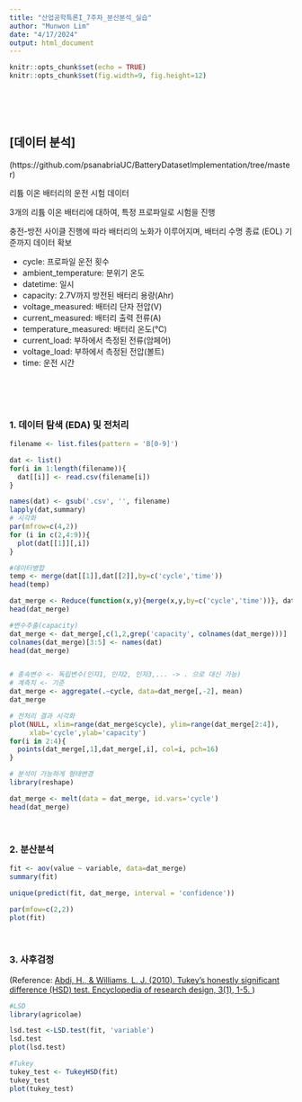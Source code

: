 ---
title: "산업공학특론I_7주차_분산분석_실습"
author: "Munwon Lim"
date: "4/17/2024"
output: html_document
---

```{r setup, include=FALSE}
knitr::opts_chunk$set(echo = TRUE)
knitr::opts_chunk$set(fig.width=9, fig.height=12)
```

<br>
<br>
<br>

## [데이터 분석]

(https://github.com/psanabriaUC/BatteryDatasetImplementation/tree/master)

리튬 이온 배터리의 운전 시험 데이터

3개의 리튬 이온 배터리에 대하여, 특정 프로파일로 시험을 진행

충전-방전 사이클 진행에 따라 배터리의 노화가 이루어지며, 배터리 수명 종료 (EOL) 기준까지 데이터 확보

* cycle: 프로파일 운전 횟수
* ambient_temperature: 분위기 온도
* datetime: 일시
* capacity: 2.7V까지 방전된 배터리 용량(Ahr)
* voltage_measured: 배터리 단자 전압(V)
* current_measured: 배터리 출력 전류(A)
* temperature_measured: 배터리 온도(℃)
* current_load: 부하에서 측정된 전류(암페어)
* voltage_load: 부하에서 측정된 전압(볼트)
* time: 운전 시간

<br>
<br>
<br>

### 1. 데이터 탐색 (EDA) 및 전처리
```{r eda}

filename <- list.files(pattern = 'B[0-9]')

dat <- list()
for(i in 1:length(filename)){
  dat[[i]] <- read.csv(filename[i])
}

names(dat) <- gsub('.csv', '', filename)
lapply(dat,summary)
# 시각화
par(mfrow=c(4,2))
for (i in c(2,4:9)){
  plot(dat[[1]][,i])
}

#데이터병합
temp <- merge(dat[[1]],dat[[2]],by=c('cycle','time'))
head(temp)

dat_merge <- Reduce(function(x,y){merge(x,y,by=c('cycle','time'))}, dat)
head(dat_merge)

#변수추출(capacity)
dat_merge <- dat_merge[,c(1,2,grep('capacity', colnames(dat_merge)))]
colnames(dat_merge)[3:5] <- names(dat)
head(dat_merge)


# 종속변수 <- 독립변수(인자1, 인자2, 인자3,... -> . 으로 대신 가능)
# 계측치 <- 기준
dat_merge <- aggregate(.~cycle, data=dat_merge[,-2], mean)
dat_merge

# 전처리 결과 시각화
plot(NULL, xlim=range(dat_merge$cycle), ylim=range(dat_merge[2:4]),
     xlab='cycle',ylab='capacity')
for(i in 2:4){
  points(dat_merge[,1],dat_merge[,i], col=i, pch=16)
}

# 분석이 가능하게 형태변경
library(reshape)

dat_merge <- melt(data = dat_merge, id.vars='cycle')
head(dat_merge)

```

<br>

### 2. 분산분석
```{r anova}

fit <- aov(value ~ variable, data=dat_merge)
summary(fit)

unique(predict(fit, dat_merge, interval = 'confidence'))

par(mfow=c(2,2))
plot(fit)
```

<br>

### 3. 사후검정

(Reference: <a href="https://d1wqtxts1xzle7.cloudfront.net/71815004/abdi-HSD2010-pretty-libre.pdf?1633663014=&response-content-disposition=inline%3B+filename%3DTukeys_Honestly_Signiflcant_Difierence_H.pdf&Expires=1712988568&Signature=Nyf6xCVSgBknn2yDmEqL7XTvlu~jYNlMYpcO6c51wwhrD9iQeL6oeoxwbu-LTA~Fa90eMv8mIaE~yX7Mq2aSUOs7Rw83RP2TuXy12E0kcl8bKkQIphIOiy5BIA85N8a~NviRgroK~aDxFxV18BxIlNEJ1ip6Ptm-F9JMFJIgYlwL-sWO6Cq-ARaz2vmO2Og66H4XvaFbUe3sYGW~E7Cudt5SKsXcZV0hZPCaxDWI65Kb-zlc9ZV6YZ0zSss0lc-T--CveIq80HY1NtgeUc9umys7utoC5XGNQi1kIoWy6UMp9XHiVpwxAyEGDQy-lakcz3RF0OjzbpSfvWdeVuz17w__&Key-Pair-Id=APKAJLOHF5GGSLRBV4ZA"> Abdi, H., & Williams, L. J. (2010). Tukey’s honestly significant difference (HSD) test. Encyclopedia of research design, 3(1), 1-5. </a>)

```{r posthoc}

#LSD
library(agricolae)

lsd.test <-LSD.test(fit, 'variable')
lsd.test
plot(lsd.test)

#Tukey
tukey_test <- TukeyHSD(fit)
tukey_test
plot(tukey_test)

```